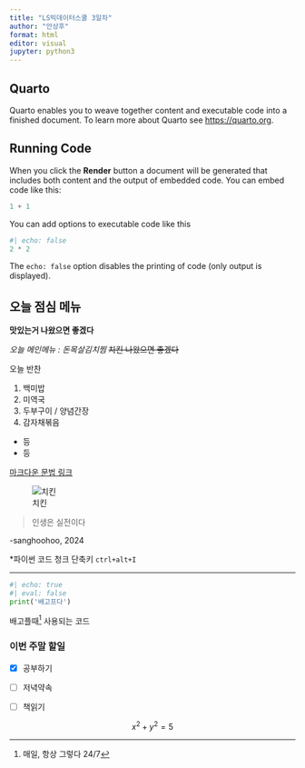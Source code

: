 ```yaml
---
title: "LS빅데이터스쿨 3일차"
author: "안상후"
format: html
editor: visual
jupyter: python3
---
```


## Quarto

Quarto enables you to weave together content and executable code into a finished document. To learn more about Quarto see <https://quarto.org>.

## Running Code

When you click the **Render** button a document will be generated that includes both content and the output of embedded code. You can embed code like this:

```python
1 + 1
```

You can add options to executable code like this

```python
#| echo: false
2 * 2
```

The `echo: false` option disables the printing of code (only output is displayed).

## 오늘 점심 메뉴

**맛있는거 나왔으면 좋겠다**

*오늘 메인메뉴 : 돈목살김치찜* ~~치킨 나왔으면 좋겠다~~

오늘 반찬

1.  백미밥
2.  미역국
3.  두부구이 / 양념간장
4.  감자채볶음

-   등
-   등

[마크다운 문법 링크](https://statisticsplaybook.com/obsidian-markdown-cheatsheet/)

![치킨](./img/pTVoWDp5G09PGTRUTbCy8raXo9CB47uF2wcuzdUYTlPwRjU6zjl0Reoih4MIXXRTnfxVl-yKlPjTQSVhAbfSxA.webp)

> 인생은 실전이다

-sanghoohoo, 2024

\*파이썬 코드 청크 단축키 `ctrl+alt+I`

------------------------------------------------------------------------

```python
#| echo: true
#| eval: false
print('배고프다')
```

배고플때[^1] 사용되는 코드

[^1]: 매일, 항상 그렇다 $24/7$

### 이번 주말 할일

-   [x] 공부하기

-   [ ] 저녁약속

-   [ ] 책읽기

$$
x^2+y^2=5
$$